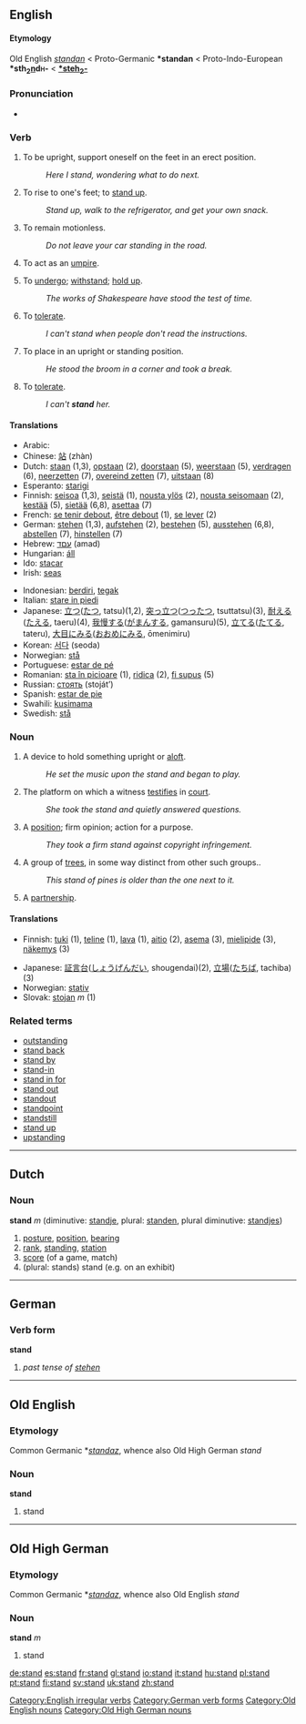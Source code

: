 {{see|stånd}}
==English==

{{rank|everything|six|comes|500|stand|past|suppose|else}}

====Etymology====
Old English ''[[standan]]'' < Proto-Germanic '''*standan''' < Proto-Indo-European '''*sth<sub>2</sub><u>n</u>d<font size=-2>H</font>-''' < '''[[Wiktionary Appendix:Proto-Indo-European roots|*steh<sub>2</sub>-]]'''
===Pronunciation===
*{{IPA|/'stænd/}}
===Verb===
[[Category:English irregular verbs]]
{{en-verb|stands|standing|stood}}

#{{intransitive}} To be upright, support oneself on the feet in an erect position.
#:''Here I stand, wondering what to do next.''
#{{intransitive}} To rise to one's feet; to [[stand up]].
#:''Stand up, walk to the refrigerator, and get your own snack.''
#{{intransitive}} To remain motionless.
#:''Do not leave your car standing in the road.''
#{{intransitive}} {{cricket}} To act as an [[umpire]].
#{{intransitive}} To [[undergo]]; [[withstand]]; [[hold up]].
#:''The works of Shakespeare have stood the test of time.''
#{{intransitive}} To [[tolerate]].
#:''I can't stand when people don't read the instructions.''
#{{intransitive}} To place in an upright or standing position.
#:''He stood the broom in a corner and took a break.''
#{{transitive}} To [[tolerate]].
#:''I can't '''stand''' her.''

====Translations====
{{top}}
*Arabic: {{ARchar|[[وقف]]}} {{Unicode|(wáqafa)}}
*Chinese: [[站]] (zhàn)
*Dutch: [[staan]] (1,3), [[opstaan]] (2), [[doorstaan]] (5), [[weerstaan]] (5), [[verdragen]] (6), [[neerzetten]] (7), [[overeind zetten]] (7), [[uitstaan]] (8)
*Esperanto: [[starigi]]
*Finnish: [[seisoa]] (1,3), [[seistä]] (1), [[nousta ylös]] (2), [[nousta seisomaan]] (2), [[kestää]] (5), [[sietää]] (6,8), [[asettaa]] (7)
*French: [[se tenir debout]], [[être debout]] (1), [[se lever]] (2)
*German: [[stehen]] (1,3), [[aufstehen]] (2), [[bestehen]] (5), [[ausstehen]] (6,8), [[abstellen]] (7), [[hinstellen]] (7)
*Hebrew: [[עםד]] (amad)
*Hungarian: [[áll]]
*Ido: [[stacar]]
*Irish: [[seas#Irish|seas]]
{{mid}}
*Indonesian: [[diri|berdiri]], [[tegak]]
*Italian: [[stare in piedi]]
*Japanese: [[立つ]]([[たつ]], tatsu)(1,2), [[突っ立つ]]([[つったつ]], tsuttatsu)(3), [[耐える]]([[たえる]], taeru)(4), [[我慢]]する([[がまん]]する, gamansuru)(5), [[立てる]]([[たてる]], tateru), [[大目にみる]]([[おおめにみる]], ōmenimiru)
*Korean: [[서다]] (seoda)
*Norwegian: [[stå]]
*Portuguese: [[estar de pé]]
*Romanian: [[sta în picioare]] (1), [[ridica]] (2), [[fi supus]] (5)
*Russian: [[стоять]] (stoját’)
*Spanish: [[estar de pie]]
*Swahili: [[kusimama]]
*Swedish: [[stå]]
{{bottom}}

===Noun===
{{en-noun}}
# A device to hold something upright or [[aloft]].
#: ''He set the music upon the stand and began to play.''
# The platform on which a witness [[testifies]] in [[court]].
#: ''She took the stand and quietly answered questions.''
# A [[position]]; firm opinion; action for a purpose.
#: ''They took a firm stand against copyright infringement.''
# A group of [[trees]], in some way distinct from other such groups..
#: ''This stand of pines is older than the one next to it.''
#{{cricket}} A [[partnership]].

====Translations====
{{top}}
*Finnish: [[tuki]] (1), [[teline]] (1), [[lava]] (1), [[aitio]] (2), [[asema]] (3), [[mielipide]] (3), [[näkemys]] (3)
{{mid}}
*Japanese: [[証言]][[台]]([[しょうげん]]だい, shougendai)(2), [[立場]]([[たちば]], tachiba)(3)
*Norwegian: [[stativ]]
*Slovak: [[stojan]] ''m'' (1)
{{bottom}}

===Related terms===
*[[outstanding]]
*[[stand back]]
*[[stand by]]
*[[stand-in]]
*[[stand in for]]
*[[stand out]]
*[[standout]]
*[[standpoint]] 
*[[standstill]] 
*[[stand up]]
*[[upstanding]]
----

==Dutch==

===Noun===
'''stand''' ''m'' (diminutive: [[standje]], plural: [[standen]], plural diminutive: [[standjes]])

# [[posture]], [[position]], [[bearing]]
# [[rank]], [[standing]], [[station]]
# [[score]] (of a game, match)
# (plural: stands) stand (e.g. on an exhibit)

----

==German==

===Verb form===
'''stand'''

# ''past tense of [[stehen]]''
[[Category:German verb forms]]

----

==Old English==
===Etymology===
Common Germanic *''[[standaz]]'', whence also Old High German ''stand''
===Noun===
'''stand'''

# stand

[[Category:Old English nouns]]

----

==Old High German==
===Etymology===
Common Germanic *''[[standaz]]'', whence also Old English ''stand''
===Noun===
'''stand''' ''m''

# stand

[[Category:Old High German nouns]]

[[de:stand]]
[[es:stand]]
[[fr:stand]]
[[gl:stand]]
[[io:stand]]
[[it:stand]]
[[hu:stand]]
[[pl:stand]]
[[pt:stand]]
[[fi:stand]]
[[sv:stand]]
[[uk:stand]]
[[zh:stand]]
